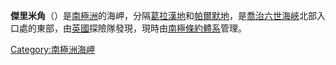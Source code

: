 '''傑里米角'''（{{lang-en|Cape Jeremy}}）是[[南極洲|南極洲]]的海岬，分隔[[葛拉漢地|葛拉漢地]]和[[帕爾默地|帕爾默地]]，是[[喬治六世海峽|喬治六世海峽]]北部入口處的東部，由[[英國|英國]]探險隊發現，現時由[[南極條約體系|南極條約體系]]管理。

{{Coord|69|24|S|68|51|W|source:GNIS|display=title}}

{{Antarctica-geo-stub}}
[[Category:南極洲海岬|Category:南極洲海岬]]